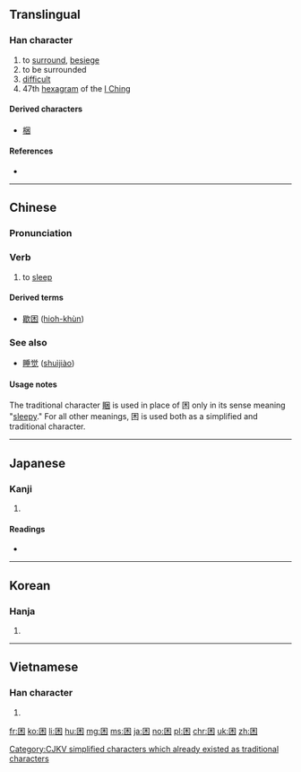 {{also|睏}}
==Translingual==

===Han character===
{{Han char|rn=31|rad=囗|as=04|sn=7|four=6090<sub>4</sub>|canj=田木 (WD), X田木 (XWD)|ids=⿴[[囗]][[木]]}}

# to [[surround]], [[besiege]]
# to be surrounded
# [[difficult]]
# 47th [[hexagram]] of the [[I Ching]]

====Derived characters====
* [[梱]]

====References====
* {{Han ref|kx=0217.200|dkj=04717|dj=0445.030|hdz=10714.070|uh=56F0|ud=22256|bh=A778|bd=42872}}

----

==Chinese==
{{zh-hanzi-box|困|困/[[睏]]}}

===Pronunciation===
{{zh-pron
|m=kùn
|c=kwan3
|h=
|mn=khùn
|w=
|mc=y
|oc=y
|ma=Zh-kùn.ogg
|cat=v,a,n
}}

===Verb===
{{zh-verb|s}}

# to [[sleep]]

====Derived terms====
* [[歇困]] ([[hioh-khùn]])

===See also===
* {{qualifier|Mandarin}} [[睡觉]] ([[shuìjiào]])

====Usage notes====
The traditional character [[睏]] is used in place of 困 only in its sense meaning "[[sleepy]]." For all other meanings, 困 is used both as a simplified and traditional character.

----

==Japanese==

===Kanji===
{{ja-kanji|grade=6|rs=囗04}}

# {{defn|lang=ja|sort=囗04}}

====Readings====
* {{ja-readings|on=[[こん]] (kon)|kun=[[こまる]] (komaru), [[くるしむ]] (kurushimu)}}

----

==Korean==

===Hanja===
{{ko-hanja|hangeul=곤|rv=gon|mr=kon}}

# {{defn|lang=ko|sort=囗04}}

----

==Vietnamese==

===Han character===
{{vi-hantu|[[khốn]], [[khuôn]]|rs=囗04}}

# {{defn|lang=vi}}

[[Category:CJKV simplified characters which already existed as traditional characters]]

[[fr:困]]
[[ko:困]]
[[li:困]]
[[hu:困]]
[[mg:困]]
[[ms:困]]
[[ja:困]]
[[no:困]]
[[pl:困]]
[[chr:困]]
[[uk:困]]
[[zh:困]]